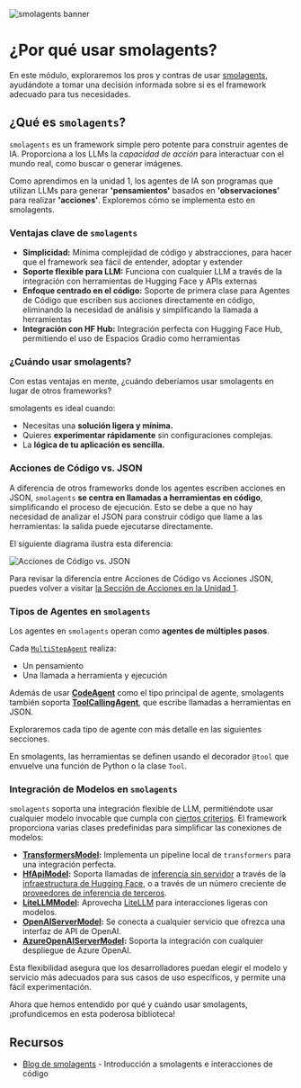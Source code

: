 ![smolagents banner](https://huggingface.co/datasets/huggingface/documentation-images/resolve/main/smolagents/license_to_call.png)
# ¿Por qué usar smolagents?

En este módulo, exploraremos los pros y contras de usar [smolagents](https://huggingface.co/docs/smolagents/en/index), ayudándote a tomar una decisión informada sobre si es el framework adecuado para tus necesidades.

## ¿Qué es `smolagents`?

`smolagents` es un framework simple pero potente para construir agentes de IA. Proporciona a los LLMs la _capacidad de acción_ para interactuar con el mundo real, como buscar o generar imágenes.

Como aprendimos en la unidad 1, los agentes de IA son programas que utilizan LLMs para generar **'pensamientos'** basados en **'observaciones'** para realizar **'acciones'**. Exploremos cómo se implementa esto en smolagents.

### Ventajas clave de `smolagents`
- **Simplicidad:** Mínima complejidad de código y abstracciones, para hacer que el framework sea fácil de entender, adoptar y extender
- **Soporte flexible para LLM:** Funciona con cualquier LLM a través de la integración con herramientas de Hugging Face y APIs externas
- **Enfoque centrado en el código:** Soporte de primera clase para Agentes de Código que escriben sus acciones directamente en código, eliminando la necesidad de análisis y simplificando la llamada a herramientas
- **Integración con HF Hub:** Integración perfecta con Hugging Face Hub, permitiendo el uso de Espacios Gradio como herramientas

### ¿Cuándo usar smolagents?

Con estas ventajas en mente, ¿cuándo deberíamos usar smolagents en lugar de otros frameworks?

smolagents es ideal cuando:
- Necesitas una **solución ligera y mínima.**
- Quieres **experimentar rápidamente** sin configuraciones complejas.
- La **lógica de tu aplicación es sencilla.**

### Acciones de Código vs. JSON
A diferencia de otros frameworks donde los agentes escriben acciones en JSON, `smolagents` **se centra en llamadas a herramientas en código**, simplificando el proceso de ejecución. Esto se debe a que no hay necesidad de analizar el JSON para construir código que llame a las herramientas: la salida puede ejecutarse directamente.

El siguiente diagrama ilustra esta diferencia:

![Acciones de Código vs. JSON](https://huggingface.co/datasets/huggingface/documentation-images/resolve/main/transformers/code_vs_json_actions.png)

Para revisar la diferencia entre Acciones de Código vs Acciones JSON, puedes volver a visitar [la Sección de Acciones en la Unidad 1](https://huggingface.co/learn/agents-course/unit1/actions#actions-enabling-the-agent-to-engage-with-its-environment).

### Tipos de Agentes en `smolagents`

Los agentes en `smolagents` operan como **agentes de múltiples pasos**.

Cada [`MultiStepAgent`](https://huggingface.co/docs/smolagents/main/en/reference/agents#smolagents.MultiStepAgent) realiza:
- Un pensamiento
- Una llamada a herramienta y ejecución

Además de usar **[CodeAgent](https://huggingface.co/docs/smolagents/main/en/reference/agents#smolagents.CodeAgent)** como el tipo principal de agente, smolagents también soporta **[ToolCallingAgent](https://huggingface.co/docs/smolagents/main/en/reference/agents#smolagents.ToolCallingAgent)**, que escribe llamadas a herramientas en JSON.

Exploraremos cada tipo de agente con más detalle en las siguientes secciones.

<Tip> 
En smolagents, las herramientas se definen usando el decorador <code>@tool</code> que envuelve una función de Python o la clase <code>Tool</code>.
</Tip>

### Integración de Modelos en `smolagents`
`smolagents` soporta una integración flexible de LLM, permitiéndote usar cualquier modelo invocable que cumpla con [ciertos criterios](https://huggingface.co/docs/smolagents/main/en/reference/models). El framework proporciona varias clases predefinidas para simplificar las conexiones de modelos:

- **[TransformersModel](https://huggingface.co/docs/smolagents/main/en/reference/models#smolagents.TransformersModel):** Implementa un pipeline local de `transformers` para una integración perfecta.
- **[HfApiModel](https://huggingface.co/docs/smolagents/main/en/reference/models#smolagents.HfApiModel):** Soporta llamadas de [inferencia sin servidor](https://huggingface.co/docs/huggingface_hub/main/en/guides/inference) a través de la [infraestructura de Hugging Face](https://huggingface.co/docs/api-inference/index), o a través de un número creciente de [proveedores de inferencia de terceros](https://huggingface.co/docs/huggingface_hub/main/en/guides/inference#supported-providers-and-tasks).
- **[LiteLLMModel](https://huggingface.co/docs/smolagents/main/en/reference/models#smolagents.LiteLLMModel):** Aprovecha [LiteLLM](https://www.litellm.ai/) para interacciones ligeras con modelos.
- **[OpenAIServerModel](https://huggingface.co/docs/smolagents/main/en/reference/models#smolagents.OpenAIServerModel):** Se conecta a cualquier servicio que ofrezca una interfaz de API de OpenAI.
- **[AzureOpenAIServerModel](https://huggingface.co/docs/smolagents/main/en/reference/models#smolagents.AzureOpenAIServerModel):** Soporta la integración con cualquier despliegue de Azure OpenAI.

Esta flexibilidad asegura que los desarrolladores puedan elegir el modelo y servicio más adecuados para sus casos de uso específicos, y permite una fácil experimentación.

Ahora que hemos entendido por qué y cuándo usar smolagents, ¡profundicemos en esta poderosa biblioteca!

## Recursos

- [Blog de smolagents](https://huggingface.co/blog/smolagents) - Introducción a smolagents e interacciones de código